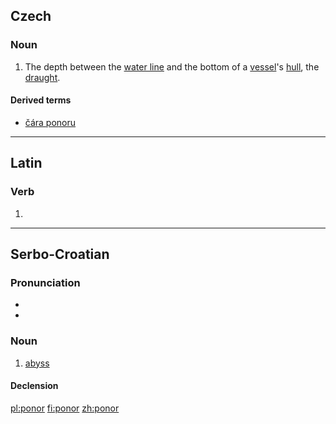 ==Czech==

===Noun===
{{cs-noun|g=m}}

# The depth between the [[water line]] and the bottom of a [[vessel]]'s [[hull]], the [[draught]].

====Derived terms====
* [[čára ponoru]]

----

==Latin==

===Verb===
{{la-verb-form|pōnor}}

# {{conjugation of|pono|pōnō|1|s|pres|pass|ind|lang=la}}

----

==Serbo-Croatian==

===Pronunciation===
* {{IPA|/pǒnor/|lang=sh}}
* {{hyphenation|po|nor}}

===Noun===
{{sh-noun|g=m|head=pònor|r|понор|по̀нор}}

# [[abyss]]

====Declension====
{{sh-decl-noun
|ponor|ponori
|ponora|ponora
|ponoru|ponorima
|ponor|ponore
|ponoru / ponore|ponori
|ponoru|ponorima
|ponorom|ponorima
}}

[[pl:ponor]]
[[fi:ponor]]
[[zh:ponor]]
